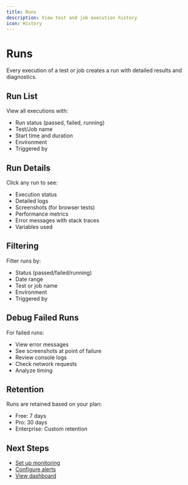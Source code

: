 ```yaml
---
title: Runs
description: View test and job execution history
icon: History
---
```


# Runs

Every execution of a test or job creates a run with detailed results and diagnostics.

## Run List

View all executions with:
- Run status (passed, failed, running)
- Test/Job name
- Start time and duration
- Environment
- Triggered by

## Run Details

Click any run to see:
- Execution status
- Detailed logs
- Screenshots (for browser tests)
- Performance metrics
- Error messages with stack traces
- Variables used

## Filtering

Filter runs by:
- Status (passed/failed/running)
- Date range
- Test or job name
- Environment
- Triggered by

## Debug Failed Runs

For failed runs:
- View error messages
- See screenshots at point of failure
- Review console logs
- Check network requests
- Analyze timing

## Retention

Runs are retained based on your plan:
- Free: 7 days
- Pro: 30 days
- Enterprise: Custom retention

## Next Steps

- [Set up monitoring](/docs/monitor)
- [Configure alerts](/docs/alerts)
- [View dashboard](/docs/dashboard)
